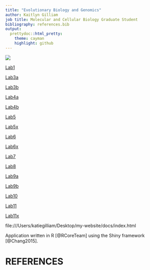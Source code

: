 ```yaml
---
title: "Evolutionary Biology and Genomics"
author: Kaitlyn Gilliam
job title: Molecular and Cellular Biology Graduate Student
bibliography: references.bib
output:
  prettydoc::html_pretty:
    theme: cayman
    highlight: github
---
```

![](images/genomics.jpg)

[Lab1](Lab1_katiegilliam.html)

[Lab3a](Lab3/Lab3a.html)

[Lab3b](Lab3/Lab3b.html)

[Lab4a](Lab4.html)

[Lab4b](Lab4b.html)

[Lab5](Lab5.html)

[Lab5x](Lab5x.html)

[Lab6](Lab6.html)

[Lab6x](Lab6x.html)

[Lab7](Lab7.html)

[Lab8](Lab8.html)

[Lab9a](Lab9a.html)

[Lab9b](Lab9b.html)

[Lab10](Lab10.html)

[Lab11](Lab11.html)

[Lab11x](Lab11x.html)

file:///Users/katiegilliam/Desktop/my-website/docs/index.html

Application written in R [@RCoreTeam] using the Shiny framework [@Chang2015].

# REFERENCES